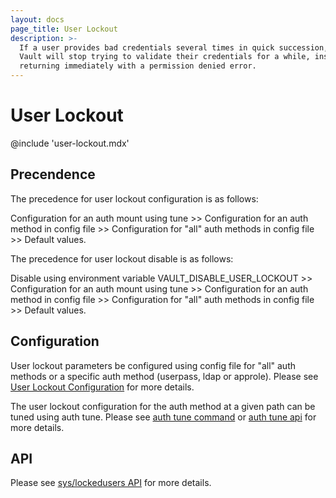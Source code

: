 ```yaml
---
layout: docs
page_title: User Lockout
description: >-
  If a user provides bad credentials several times in quick succession, 
  Vault will stop trying to validate their credentials for a while, instead 
  returning immediately with a permission denied error.
---
```


# User Lockout

@include 'user-lockout.mdx'

## Precendence

The precedence for user lockout configuration is as follows: 

Configuration for an auth mount using tune >> Configuration for an auth method in config file >> 
Configuration for "all" auth methods in config file >> Default values.

The precedence for user lockout disable is as follows: 

Disable using environment variable VAULT_DISABLE_USER_LOCKOUT >> 
Configuration for an auth mount using tune >> Configuration for an auth method in config file >> 
Configuration for "all" auth methods in config file >> Default values.

## Configuration

User lockout parameters be configured using config file for "all" auth methods or a specific auth method (userpass, ldap or approle).
Please see [User Lockout Configuration](/docs/configuration/user-lockout#user_lockout-stanza) for more details. 

The user lockout configuration for the auth method at a given path can be tuned using auth tune. Please see [auth tune command](/docs/commands/auth/tune)
or [auth tune api](/api-docs/system/auth#tune-auth-method) for more details. 

## API 

Please see [sys/lockedusers API](/api-docs/system/user-lockout) for more details. 

